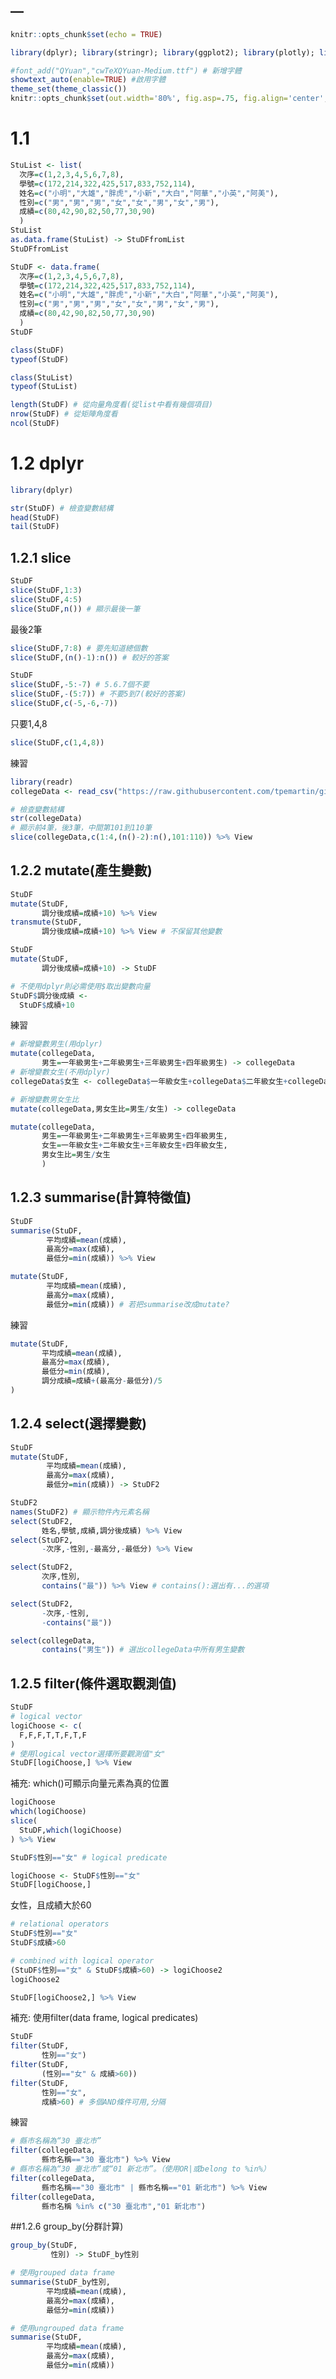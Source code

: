 ---
---

```r
knitr::opts_chunk$set(echo = TRUE)
```

```r
library(dplyr); library(stringr); library(ggplot2); library(plotly); library(lubridate); library(readr); library(tidyr); library(showtext)

#font_add("QYuan","cwTeXQYuan-Medium.ttf") # 新增字體
showtext_auto(enable=TRUE) #啟用字體
theme_set(theme_classic())
knitr::opts_chunk$set(out.width='80%', fig.asp=.75, fig.align='center', fig.showtext=T)
```

# 1.1
```r
StuList <- list(
  次序=c(1,2,3,4,5,6,7,8),
  學號=c(172,214,322,425,517,833,752,114),
  姓名=c("小明","大雄","胖虎","小新","大白","阿華","小英","阿美"),
  性別=c("男","男","男","女","女","男","女","男"),
  成績=c(80,42,90,82,50,77,30,90)
  )
StuList 
as.data.frame(StuList) -> StuDFfromList
StuDFfromList
```

```r
StuDF <- data.frame(
  次序=c(1,2,3,4,5,6,7,8),
  學號=c(172,214,322,425,517,833,752,114),
  姓名=c("小明","大雄","胖虎","小新","大白","阿華","小英","阿美"),
  性別=c("男","男","男","女","女","男","女","男"),
  成績=c(80,42,90,82,50,77,30,90)
  )
StuDF 
```

```r
class(StuDF)
typeof(StuDF)
```

```r
class(StuList)
typeof(StuList)
```

```r
length(StuDF) # 從向量角度看(從list中看有幾個項目)
nrow(StuDF) # 從矩陣角度看
ncol(StuDF)
```

# 1.2 dplyr
```r
library(dplyr)
```

```r
str(StuDF) # 檢查變數結構
head(StuDF)
tail(StuDF)
```

## 1.2.1 slice
```r
StuDF
slice(StuDF,1:3)
slice(StuDF,4:5)
slice(StuDF,n()) # 顯示最後一筆
```

最後2筆
```r
slice(StuDF,7:8) # 要先知道總個數
slice(StuDF,(n()-1):n()) # 較好的答案
```

```r
StuDF
slice(StuDF,-5:-7) # 5.6.7個不要
slice(StuDF,-(5:7)) # 不要5到7(較好的答案)
slice(StuDF,c(-5,-6,-7))
```

只要1,4,8
```r
slice(StuDF,c(1,4,8))
```

練習
```r
library(readr)
collegeData <- read_csv("https://raw.githubusercontent.com/tpemartin/github-data/master/103_student.csv")
```

```r
# 檢查變數結構
str(collegeData)
# 顯示前4筆，後3筆，中間第101到110筆
slice(collegeData,c(1:4,(n()-2):n(),101:110)) %>% View
```

## 1.2.2 mutate(產生變數)
```r
StuDF
mutate(StuDF,
       調分後成績=成績+10) %>% View
transmute(StuDF,
       調分後成績=成績+10) %>% View # 不保留其他變數
```

```r
StuDF
mutate(StuDF,
       調分後成績=成績+10) -> StuDF
```

```r
# 不使用dplyr則必需使用$取出變數向量
StuDF$調分後成績 <-
  StuDF$成績+10
```

練習
```r
# 新增變數男生(用dplyr)
mutate(collegeData,
       男生=一年級男生+二年級男生+三年級男生+四年級男生) -> collegeData
# 新增變數女生(不用dplyr)
collegeData$女生 <- collegeData$一年級女生+collegeData$二年級女生+collegeData$三年級女生+collegeData$四年級女生

# 新增變數男女生比
mutate(collegeData,男女生比=男生/女生) -> collegeData
```

```r
mutate(collegeData,
       男生=一年級男生+二年級男生+三年級男生+四年級男生,
       女生=一年級女生+二年級女生+三年級女生+四年級女生,
       男女生比=男生/女生
       )
```

## 1.2.3 summarise(計算特徵值)
```r
StuDF
summarise(StuDF,
        平均成績=mean(成績),
        最高分=max(成績),
        最低分=min(成績)) %>% View
```

```r
mutate(StuDF,
        平均成績=mean(成績),
        最高分=max(成績),
        最低分=min(成績)) # 若把summarise改成mutate?
```

練習
```r
mutate(StuDF,
       平均成績=mean(成績),
       最高分=max(成績),
       最低分=min(成績),
       調分成績=成績+(最高分-最低分)/5
)
```

## 1.2.4 select(選擇變數)
```r
StuDF
mutate(StuDF,
        平均成績=mean(成績),
        最高分=max(成績),
        最低分=min(成績)) -> StuDF2
```

```r
StuDF2
names(StuDF2) # 顯示物件內元素名稱
select(StuDF2,
       姓名,學號,成績,調分後成績) %>% View
select(StuDF2,
       -次序,-性別,-最高分,-最低分) %>% View
```

```r
select(StuDF2,
       次序,性別,
       contains("最")) %>% View # contains():選出有...的選項

select(StuDF2,
       -次序,-性別,
       -contains("最"))
```

```r
select(collegeData,
       contains("男生")) # 選出collegeData中所有男生變數
```

## 1.2.5 filter(條件選取觀測值)
```r
StuDF
# logical vector
logiChoose <- c(
  F,F,F,T,T,F,T,F
)
# 使用logical vector選擇所要觀測值"女"
StuDF[logiChoose,] %>% View
```

補充: which()可顯示向量元素為真的位置
```r
logiChoose
which(logiChoose)
slice(
  StuDF,which(logiChoose)
) %>% View
```

```r
StuDF$性別=="女" # logical predicate

logiChoose <- StuDF$性別=="女"
StuDF[logiChoose,]
```

女性，且成績大於60
```r
# relational operators
StuDF$性別=="女" 
StuDF$成績>60

# combined with logical operator
(StuDF$性別=="女" & StuDF$成績>60) -> logiChoose2
logiChoose2

StuDF[logiChoose2,] %>% View
```

補充: 使用filter(data frame, logical predicates)
```r
StuDF
filter(StuDF,
       性別=="女")
filter(StuDF,
       (性別=="女" & 成績>60))
filter(StuDF,
       性別=="女",
       成績>60) # 多個AND條件可用,分隔
```

練習
```r
# 縣市名稱為“30 臺北市”
filter(collegeData,
       縣市名稱=="30 臺北市") %>% View
# 縣市名稱為“30 臺北市”或“01 新北市”。（使用OR|或belong to %in%）
filter(collegeData,
       縣市名稱=="30 臺北市" | 縣市名稱=="01 新北市") %>% View
filter(collegeData,
       縣市名稱 %in% c("30 臺北市","01 新北市")
```

##1.2.6 group_by(分群計算)
```r
group_by(StuDF,
         性別) -> StuDF_by性別

# 使用grouped data frame
summarise(StuDF_by性別,
        平均成績=mean(成績),
        最高分=max(成績),
        最低分=min(成績))

# 使用ungrouped data frame
summarise(StuDF,
        平均成績=mean(成績),
        最高分=max(成績),
        最低分=min(成績))
```

